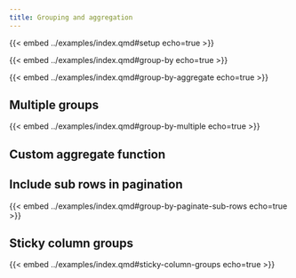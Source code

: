 ```yaml
---
title: Grouping and aggregation
---
```



{{< embed ../examples/index.qmd#setup echo=true >}}

{{< embed ../examples/index.qmd#group-by echo=true >}}

{{< embed ../examples/index.qmd#group-by-aggregate echo=true >}}

## Multiple groups

{{< embed ../examples/index.qmd#group-by-multiple echo=true >}}

## Custom aggregate function

## Include sub rows in pagination

{{< embed ../examples/index.qmd#group-by-paginate-sub-rows echo=true >}}

## Sticky column groups

{{< embed ../examples/index.qmd#sticky-column-groups echo=true >}}